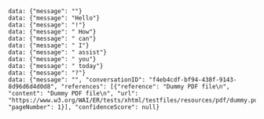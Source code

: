 ```
data: {"message": ""}
data: {"message": "Hello"}
data: {"message": "!"}
data: {"message": " How"}
data: {"message": " can"}
data: {"message": " I"}
data: {"message": " assist"}
data: {"message": " you"}
data: {"message": " today"}
data: {"message": "?"}
data: {"message": "", "conversationID": "f4eb4cdf-bf94-438f-9143-8d96d6d4d0d8", "references": [{"reference": "Dummy PDF file\n", "content": "Dummy PDF file\n", "url": "https://www.w3.org/WAI/ER/tests/xhtml/testfiles/resources/pdf/dummy.pdf", "pageNumber": 1}], "confidenceScore": null}
```
